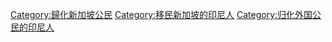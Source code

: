 [[Category:歸化新加坡公民|Category:歸化新加坡公民]]
[[Category:移民新加坡的印尼人|Category:移民新加坡的印尼人]]
[[Category:归化外国公民的印尼人|Category:归化外国公民的印尼人]]